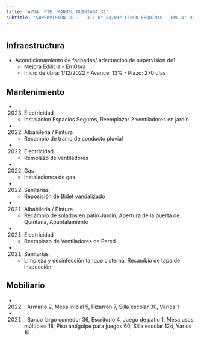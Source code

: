 ```yaml
---
title: 'AVDA. PTE. MANUEL QUINTANA 31'
subtitle: 'SUPERVISIÓN DE 1 - JIC N° 04/01° CINCO ESQUINAS - EPC N° 02 DOMINGO FAUSTINO SARMIENTO - ESC. DE MUSICA N° 16 - ESEA EN DANZA MASTRAZZI CURSO VOCACIONAL DE DANZA Y EXPRESIÓN CORPORAL INFANTIL N° 04 - ESEA EN DANZA RAMICONE CURSO VOCACIONAL DE FOLKLORE N° 04'
---
```


#
## Infraestructura

* Acondicionamiento de fachadas/ adecuacion de supervision de1 
    + Mejora Edilicia - En Obra 
    + Inicio de obra: 1/12/2022 - Avance: 13% - Plazo: 270 días 






## Mantenimiento

*  (2023) Electricidad 
    + Instalacion  Espacios Seguros, Reemplazar 2 ventiladores en jardín

*  (2022) Albañileria / Pintura 
    + Recambio de tramo de conducto pluvial

*  (2022) Electricidad 
    + Remplazo de ventiladores

*  (2022) Gas 
    + Instalaciones de gas

*  (2022) Sanitarias 
    + Reposición de Bidet vandalizado

*  (2021) Albañileria / Pintura 
    + Recambio de solados en patio Jardín, Apertura de la puerta de Quintana, Apuntalamiento

*  (2021) Electricidad 
    + Reemplazo de Ventiladores de Pared

*  (2021) Sanitarias 
    + Limpieza y desinfección tanque cisterna, Recambio de tapa de inspección





## Mobiliario

*  (2022) : Armario 2, Mesa inicial 5, Pizarrón 7, Silla escolar 30, Varios 1 

*  (2021) : Banco largo comedor 36, Escritorio 4, Juego de patio 1, Mesa usos múltiples 18, Piso antigolpe para juegos 60, Silla escolar 124, Varios 10 



